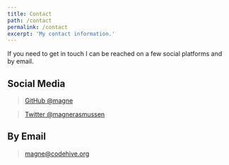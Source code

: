 ```yaml
---
title: Contact
path: /contact
permalink: /contact
excerpt: 'My contact information.'
---
```

If you need to get in touch I can be reached on a few social platforms and by email.

## Social Media

> [GitHub @magne](https://www.github.com/magne)

> [Twitter @magnerasmussen](https://www.twitter.com/magnerasmussen)

## By Email

> magne@codehive.org
